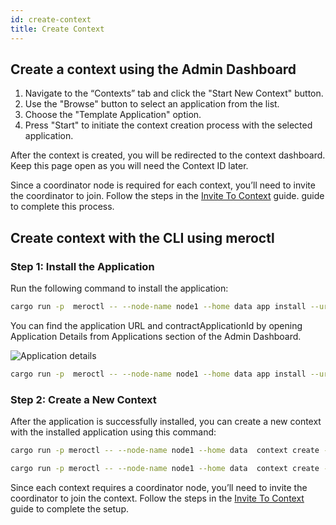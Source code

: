 ```yaml
---
id: create-context
title: Create Context
---
```


## Create a context using the Admin Dashboard

1. Navigate to the “Contexts” tab and click the "Start New Context" button.
2. Use the "Browse" button to select an application from the list.
3. Choose the "Template Application" option.
4. Press "Start" to initiate the context creation process with the selected
   application.

After the context is created, you will be redirected to the context dashboard.
Keep this page open as you will need the Context ID later.

Since a coordinator node is required for each context, you’ll need to invite the
coordinator to join. Follow the steps in the
[Invite To Context](./02-invite-to-context.mdx) guide. guide to complete this
process.

## Create context with the CLI using meroctl

### Step 1: Install the Application

Run the following command to install the application:

```bash
cargo run -p  meroctl -- --node-name node1 --home data app install --url {url} --metadata '{“contractAppId”: {contractApplicationId} }'
```

You can find the application URL and contractApplicationId by opening
Application Details from Applications section of the Admin Dashboard.

![Application details](/admin-dashboard/application-details-for-context-creation.png)

```bash title="Example"
cargo run -p  meroctl -- --node-name node1 --home data app install --url https://blobby-public.euw3.prod.gcp.calimero.network/bafkreihl5o6etrnpy7dlgixz3onbfb3og4dll2yqsqaebqakuldk6e2qya --metadata '{“contractAppId”: “980265ba072119a9074e429dea477e1c084a94e8d9f645c0158680e6942fb99e” }'
```

### Step 2: Create a New Context

After the application is successfully installed, you can create a new context
with the installed application using this command:

```bash
cargo run -p meroctl -- --node-name node1 --home data  context create --application-id {application id}
```

```bash title="Example"
cargo run -p meroctl -- --node-name node1 --home data  context create --application-id A357tXwvVU14wikYLwoy4e1FHEXDynxtsXLpqbHRGmFw23w95XmV2fzqeWjFodk6bRwKTHigsJvFh67U5EtqbKQC
```

Since each context requires a coordinator node, you’ll need to invite the
coordinator to join the context. Follow the steps in the
[Invite To Context](./02-invite-to-context.mdx) guide to complete the setup.
